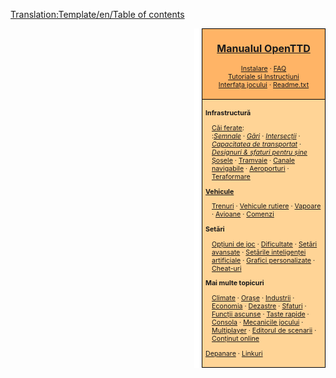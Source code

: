 <noinclude>[[Translation:Template/en/Table of contents]]</noinclude>
<div style="float:right; padding-left:12px; background:#ffffff;">
<div style="border:1px solid #000000; background:#ffb466; padding:5px; -moz-border-radius-topleft:5px; -moz-border-radius-topright:5px; font-size: 12pt;">
<center><strong><font size="3">[[Main/ro/OpenTTD|Manualul OpenTTD]]</font></strong></center>
<div style="font-size: 8pt; text-align: center;">
[[Main/ro/Instalare|Instalare]] &middot; 
[[Main/ro/FAQ|FAQ]]<br />
[[Main/ro/Tutorial|Tutoriale și Instrucțiuni]]<br />
[[Main/ro/Interfața jocului|Interfața jocului]] &middot; 
[[Main/ro/Readme.txt|Readme.txt]]
</div>
</div>
<div style="border:1px solid black; border-top-width: 0px; background:#ffd496; padding:5px; -moz-border-radius-bottomleft:5px; -moz-border-radius-bottomright:8px; font-size: 8pt;">

<div style="width: 186px">
'''Infrastructură'''
<div style="margin-left:10px;">
[[Main/ro/Construcția de căi ferate|Căi ferate]]: <br />
:''[[Main/ro/Semnale|Semnale]]'' &middot; ''[[Main/ro/Gări|Gări]]'' &middot; ''[[Main/ro/Intersecție|Intersecții]]'' &middot; ''[[Main/ro/Designuri de șine|Capacitatea de transportat]]'' &middot; ''[[Main/ro/Designuri de șine|Designuri & sfaturi pentru șine]]''
[[Main/ro/Construcția șoselelor|Șosele]] &middot; [[Main/ro/Tramvaie|Tramvaie]] &middot; [[Main/ro/Construcția canalelor navigabile|Canale navigabile]] &middot; [[Main/ro/Construcția aeroporturilor|Aeroporturi]] &middot; [[Main/ro/Teraformare|Teraformare]]
</div>
</div>

<div style="width: 186px">
'''[[Main/ro/Vehicule|Vehicule]]'''
<div style="margin-left:10px;">
[[Main/ro/Trenuri|Trenuri]] &middot; [[Main/ro/Vehicule rutiere|Vehicule rutiere]] &middot; [[Main/ro/Vapoare|Vapoare]] &middot;
[[Main/ro/Avioane|Avioane]] &middot; [[Main/ro/Comenzi|Comenzi]]
</div>
</div>

<div style="width: 186px">
'''Setări'''
<div style="margin-left:10px;">
[[Main/ro/Fereastra opțiunilor de joc|Opțiuni de joc]] &middot; [[Main/ro/Dificultate|Dificultate]] &middot; [[Main/ro/Setări avansate|Setări avansate]] &middot; [[Main/ro/Setările inteligenței artificiale|Setările inteligenței artificiale]] &middot;
[[Main/ro/NewGRF|Grafici personalizate]] &middot; [[Main/ro/Cheat-uri|Cheat-uri]]
</div>
</div>

<div style="width: 186px">
'''Mai multe topicuri'''<br />
<div style="margin-left:10px;">
[[Main/ro/Climate|Climate]] &middot; [[Main/ro/Orașe|Orașe]] &middot; [[Main/ro/Industrii|Industrii]] &middot; [[Main/ro/Economia|Economia]] &middot;
[[Main/ro/Dezastre|Dezastre]] &middot; [[Main/ro/Sfaturi|Sfaturi]] &middot;
[[Main/ro/Funcții ascunse|Funcții ascunse]] &middot; [[Main/ro/Taste rapide|Taste rapide]] &middot;
[[Main/ro/Consola|Consola]] &middot; [[Main/ro/Mecanicile jocului|Mecanicile jocului]] &middot;
[[Main/ro/Multiplayer|Multiplayer]] &middot; [[Main/ro/Editorul de scenarii|Editorul de scenarii]] &middot;
[[Main/ro/Conținut online|Conținut online]]
</div>
</div>

[[Main/ro/Depanare|Depanare]] &middot; [[Main/ro/Linkuri|Linkuri]]
</div>
</div>
<includeonly>[[Category:en/Manual|{{PAGENAME}}]]</includeonly>